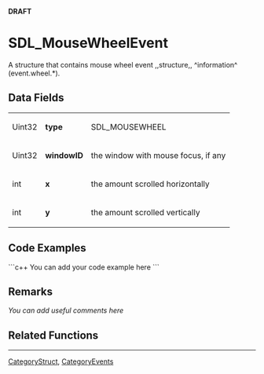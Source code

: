 <!-- pragma section-numbers off -->
<!-- pragma disable-camelcase -->
'''DRAFT'''

= SDL_MouseWheelEvent =
A structure that contains mouse wheel event ,,structure,, ^information^ (event.wheel.*).


== Data Fields ==
{|
|Uint32
|'''type'''
|SDL_MOUSEWHEEL
|-
|Uint32
|'''windowID'''
|the window with mouse focus, if any
|-
|int
|'''x'''
|the amount scrolled horizontally
|-
|int
|'''y'''
|the amount scrolled vertically
|}

== Code Examples ==
```c++
You can add your code example here
```

== Remarks ==
''You can add useful comments here''

== Related Functions ==

----
[[CategoryStruct]], [[CategoryEvents]]
